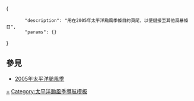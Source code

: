 <includeonly><!-- 在這裡加入模板的保護標識 --></includeonly><noinclude>{{Documentation subpage}}</noinclude>
<!-- 在本行下編輯模板說明 -->
<templatedata>
{
        "description": "用在2005年太平洋颱風季條目的頁尾，以便鏈接至其他風暴條目",
        "params": {}
}
</templatedata>

== 參見 ==
* [[2005年太平洋颱風季]]
<includeonly>
<!-- 本行下加入模板的分類 -->
[[Category:2005年太平洋颱風季|+]]
[[Category:太平洋颱風季導航模板]]
</includeonly>